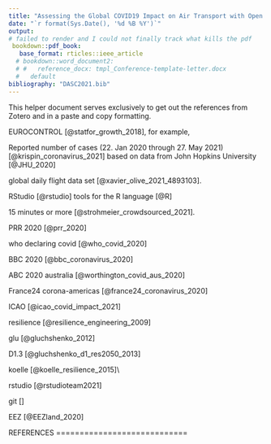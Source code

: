 ```yaml
---
title: "Assessing the Global COVID19 Impact on Air Transport with Open Data"
date: "`r format(Sys.Date(), '%d %B %Y')`"
output:
# failed to render and I could not finally track what kills the pdf
 bookdown::pdf_book:
   base_format: rticles::ieee_article
  # bookdown::word_document2:
  # #   reference_docx: tmpl_Conference-template-letter.docx
  #   default
bibliography: "DASC2021.bib"
---
```


This helper document serves exclusively to get out the references from Zotero and in a paste and copy formatting.

EUROCONTROL [@statfor_growth_2018], for example,

Reported number of cases (22. Jan 2020 through 27. May 2021) [@krispin_coronavirus_2021] based on data from John Hopkins University [@JHU_2020]

global daily flight data set [@xavier_olive_2021_4893103].

RStudio [@rstudio] tools for the R language [@R]

15 minutes or more [@strohmeier_crowdsourced_2021].

PRR 2020 [@prr_2020]

who declaring covid [@who_covid_2020]

BBC 2020 [@bbc_coronavirus_2020]

ABC 2020 australia [@worthington_covid_aus_2020]

France24 corona-americas [@france24_coronavirus_2020]

ICAO [@icao_covid_impact_2021]

resilience [@resilience_engineering_2009]

glu [@gluchshenko_2012]

D1.3 [@gluchshenko_d1_res2050_2013]

koelle [@koelle_resilience_2015]\\

rstudio [@rstudioteam2021]

git []

EEZ [@EEZland_2020]

REFERENCES ============================
